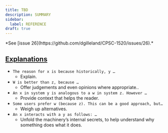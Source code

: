 ```yaml
---
title: TBD
description: SUMMARY
sidebar:
  label: REFERENCE
draft: true
---
```



<Aside title="Work-In-Progress (WIP)" type="caution">
*See [issue 26](https://github.com/dgilleland/CPSC-1520/issues/26).*
</Aside>

## [Explanations](https://diataxis.fr/explanation/#the-language-of-explanation)

- `The reason for x is because historically, y …`
  - Explain.
- `W is better than z, because …`
  - Offer judgements and even opinions where appropriate..
- `An x in system y is analogous to a w in system z. However …`
  - Provide context that helps the reader.
- `Some users prefer w (because z). This can be a good approach, but…`
  - Weigh up alternatives.
- `An x interacts with a y as follows: …`
  - Unfold the machinery’s internal secrets, to help understand why something does what it does.




<LinkCard title="Back to Author Guide" href="/CPSC-1520/about/author-guide/" />
